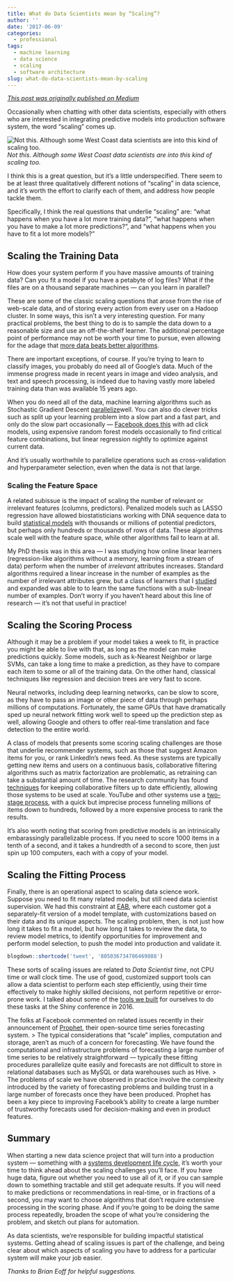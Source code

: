 ```yaml
---
title: What do Data Scientists mean by “Scaling”?
author: ''
date: '2017-06-09'
categories:
  - professional
tags:
  - machine learning
  - data science
  - scaling
  - software architecture
slug: what-do-data-scientists-mean-by-scaling
---
```


_[This post was originally published on Medium](https://medium.com/@HarlanH/what-do-data-scientists-mean-by-scaling-49e89c954d4)_

Occasionally when chatting with other data scientists, especially with others who are interested in integrating predictive models into production software system, the word “scaling” comes up.

![Not this. Although some West Coast data scientists are into this kind of scaling too.](https://cdn-images-1.medium.com/max/2000/1*n0gZKfjQ4SPOYJFOHMo1UA.jpeg)*Not this. Although some West Coast data scientists are into this kind of scaling too.*

I think this is a great question, but it’s a little underspecified. There seem to be at least three qualitatively different notions of “scaling” in data science, and it’s worth the effort to clarify each of them, and address how people tackle them.

Specifically, I think the real questions that underlie “scaling” are: “what happens when you have a lot more training data?”, “what happens when you have to make a lot more predictions?”, and “what happens when you have to fit a lot more models?”

## Scaling the Training Data

How does your system perform if you have massive amounts of training data? Can you fit a model if you have a petabyte of log files? What if the files are on a thousand separate machines — can you learn in parallel?

These are some of the classic scaling questions that arose from the rise of web-scale data, and of storing every action from every user on a Hadoop cluster. In some ways, this isn’t a very interesting question. For many practical problems, the best thing to do is to sample the data down to a reasonable size and use an off-the-shelf learner. The additional percentage point of performance may not be worth your time to pursue, even allowing for the adage that [more data beats better algorithms](https://research.googleblog.com/2009/03/unreasonable-effectiveness-of-data.html).

There are important exceptions, of course. If you’re trying to learn to classify images, you probably do need all of Google’s data. Much of the immense progress made in recent years in image and video analysis, and text and speech processing, is indeed due to having vastly more labeled training data than was available 15 years ago.

When you do need all of the data, machine learning algorithms such as Stochastic Gradient Descent [parallelize ](http://papers.nips.cc/paper/4390-hogwild-a-lock-free-approach-to-parallelizing-stochastic-gradient-descent)well. You can also do clever tricks such as split up your learning problem into a slow part and a fast part, and only do the slow part occasionally — [Facebook does this](https://dl.acm.org/citation.cfm?id=2648589) with ad click models, using expensive random forest models occasionally to find critical feature combinations, but linear regression nightly to optimize against current data.

And it’s usually worthwhile to parallelize operations such as cross-validation and hyperparameter selection, even when the data is not that large.

### Scaling the Feature Space

A related subissue is the impact of scaling the number of relevant or irrelevant features (columns, predictors). Penalized models such as LASSO regression have allowed biostatisticians working with DNA sequence data to build [statistical models](https://academic.oup.com/bioinformatics/article/21/20/3811/203554/Detection-of-DNA-copy-number-alterations-using) with thousands or millions of potential predictors, but perhaps only hundreds or thousands of rows of data. These algorithms scale well with the feature space, while other algorithms fail to learn at all.

My PhD thesis was in this area — I was studying how online linear learners (regression-like algorithms without a memory, learning from a stream of data) perform when the number of *irrelevant *attributes increases. Standard algorithms required a linear increase in the number of examples as the number of irrelevant attributes grew, but a class of learners that I [studied](https://link.springer.com/chapter/10.1007/3-540-36755-1_12) and expanded was able to to learn the same functions with a sub-linear number of examples. Don’t worry if you haven’t heard about this line of research — it’s not that useful in practice!

## Scaling the Scoring Process

Although it may be a problem if your model takes a week to fit, in practice you might be able to live with that, as long as the model can make predictions quickly. Some models, such as k-Nearest Neighbor or large SVMs, can take a long time to make a prediction, as they have to compare each item to some or all of the training data. On the other hand, classical techniques like regression and decision trees are very fast to score.

Neural networks, including deep learning networks, can be slow to score, as they have to pass an image or other piece of data through perhaps millions of computations. Fortunately, the same GPUs that have dramatically sped up neural network fitting work well to speed up the prediction step as well, allowing Google and others to offer real-time translation and face detection to the entire world.

A class of models that presents some scoring scaling challenges are those that underlie recommender systems, such as those that suggest Amazon items for you, or rank LinkedIn’s news feed. As these systems are typically getting new items and users on a continuous basis, collaborative filtering algorithms such as matrix factorization are problematic, as retraining can take a substantial amount of time. The research community has found [techniques](https://dl.acm.org/citation.cfm?id=2365968) for keeping collaborative filters up to date efficiently, allowing those systems to be used at scale. YouTube and other systems use a [two-stage process](https://dl.acm.org/citation.cfm?id=2959190), with a quick but imprecise process funneling millions of items down to hundreds, followed by a more expensive process to rank the results.

It’s also worth noting that scoring from predictive models is an intrinsically embarassingly parallelizable process. If you need to score 1000 items in a tenth of a second, and it takes a hundredth of a second to score, then just spin up 100 computers, each with a copy of your model.

## Scaling the Fitting Process

Finally, there is an operational aspect to scaling data science work. Suppose you need to fit many related models, but still need data scientist supervision. We had this constraint at [EAB](https://www.eab.com/), where each customer got a separately-fit version of a model template, with customizations based on their data and its unique aspects. The scaling problem, then, is not just how long it takes to fit a model, but how long it takes to review the data, to review model metrics, to identify opportunities for improvement and perform model selection, to push the model into production and validate it.

```r
blogdown::shortcode('tweet', '805036734786469888')
```

These sorts of scaling issues are related to *Data Scientist time*, not CPU time or wall clock time. The use of good, customized support tools can allow a data scientist to perform each step efficiently, using their time effectively to make highly skilled decisions, not perform repetitive or error-prone work. I talked about some of the [tools we built](https://www.dropbox.com/s/gknc8yc8nmurs7k/ShinyConf-Harris.pdf?dl=0) for ourselves to do these tasks at the Shiny conference in 2016.

The folks at Facebook commented on related issues recently in their announcement of [Prophet](https://research.fb.com/prophet-forecasting-at-scale/), their open-source time series forecasting system.
> The typical considerations that “scale” implies, computation and storage, aren’t as much of a concern for forecasting. We have found the computational and infrastructure problems of forecasting a large number of time series to be relatively straightforward — typically these fitting procedures parallelize quite easily and forecasts are not difficult to store in relational databases such as MySQL or data warehouses such as Hive.
> The problems of scale we have observed in practice involve the complexity introduced by the variety of forecasting problems and building trust in a large number of forecasts once they have been produced. Prophet has been a key piece to improving Facebook’s ability to create a large number of trustworthy forecasts used for decision-making and even in product features.

## Summary

When starting a new data science project that will turn into a production system — something with a [systems development life cycle](https://en.wikipedia.org/wiki/Systems_development_life_cycle), it’s worth your time to think ahead about the scaling challenges you’ll face. If you have huge data, figure out whether you need to use all of it, or if you can sample down to something tractable and still get adequate results. If you will need to make predictions or recommendations in real-time, or in fractions of a second, you may want to choose algorithms that don’t require extensive processing in the scoring phase. And if you’re going to be doing the same process repeatedly, broaden the scope of what you’re considering the problem, and sketch out plans for automation.

As data scientists, we’re responsible for building impactful statistical systems. Getting ahead of scaling issues is part of the challenge, and being clear about which aspects of scaling you have to address for a particular system will make your job easier.

*Thanks to Brian Eoff for helpful suggestions.*
